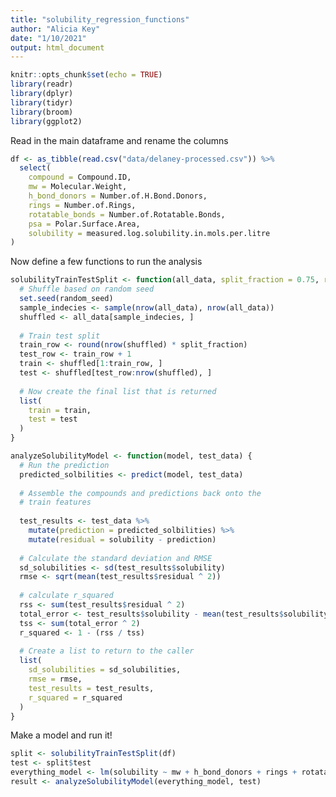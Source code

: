 ```yaml
---
title: "solubility_regression_functions"
author: "Alicia Key"
date: "1/10/2021"
output: html_document
---
```


```r
knitr::opts_chunk$set(echo = TRUE)
library(readr)
library(dplyr)
library(tidyr)
library(broom)
library(ggplot2)
```

Read in the main dataframe and rename the columns

``` r
df <- as_tibble(read.csv("data/delaney-processed.csv")) %>%
  select(
    compound = Compound.ID, 
    mw = Molecular.Weight, 
    h_bond_donors = Number.of.H.Bond.Donors, 
    rings = Number.of.Rings, 
    rotatable_bonds = Number.of.Rotatable.Bonds, 
    psa = Polar.Surface.Area, 
    solubility = measured.log.solubility.in.mols.per.litre
)
```

Now define a few functions to run the analysis

``` r
solubilityTrainTestSplit <- function(all_data, split_fraction = 0.75, random_seed = 13) {
  # Shuffle based on random seed
  set.seed(random_seed)
  sample_indecies <- sample(nrow(all_data), nrow(all_data))
  shuffled <- all_data[sample_indecies, ]
  
  # Train test split
  train_row <- round(nrow(shuffled) * split_fraction)
  test_row <- train_row + 1
  train <- shuffled[1:train_row, ]
  test <- shuffled[test_row:nrow(shuffled), ]
  
  # Now create the final list that is returned
  list(
    train = train,
    test = test
  )
}

analyzeSolubilityModel <- function(model, test_data) {
  # Run the prediction
  predicted_solbilities <- predict(model, test_data)
  
  # Assemble the compounds and predictions back onto the
  # train features
  
  test_results <- test_data %>%
    mutate(prediction = predicted_solbilities) %>%
    mutate(residual = solubility - prediction)
  
  # Calculate the standard deviation and RMSE
  sd_solubilities <- sd(test_results$solubility)
  rmse <- sqrt(mean(test_results$residual ^ 2))
  
  # calculate r_squared
  rss <- sum(test_results$residual ^ 2)
  total_error <- test_results$solubility - mean(test_results$solubility)
  tss <- sum(total_error ^ 2)
  r_squared <- 1 - (rss / tss)
  
  # Create a list to return to the caller
  list(
    sd_solubilities = sd_solubilities,
    rmse = rmse,
    test_results = test_results,
    r_squared = r_squared
  )
}
```

Make a model and run it!

``` r
split <- solubilityTrainTestSplit(df)
test <- split$test
everything_model <- lm(solubility ~ mw + h_bond_donors + rings + rotatable_bonds + psa, test)
result <- analyzeSolubilityModel(everything_model, test)
```
